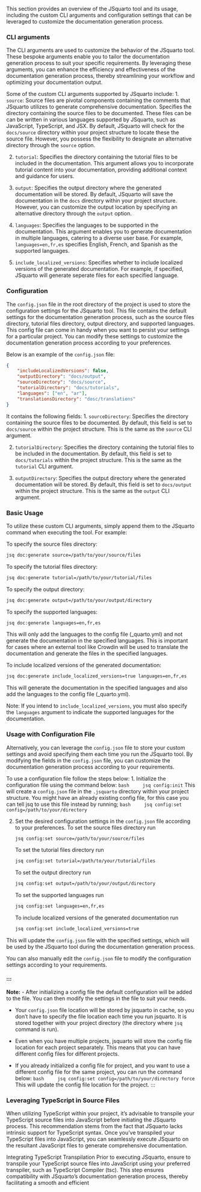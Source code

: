 This section provides an overview of the JSquarto tool and its usage, including the custom CLI arguments and configuration settings that can be leveraged to customize the documentation generation process.

### CLI arguments {#sec-usage}
The CLI arguments are used to customize the behavior of the JSquarto tool. These bespoke arguments enable you to tailor the documentation generation process to suit your specific requirements. By leveraging these arguments, you can enhance the efficiency and effectiveness of the documentation generation process, thereby streamlining your workflow and optimizing your documentation output.

Some of the custom CLI arguments supported by JSquarto include:
1. `source`:  Source files are pivotal components containing the comments that JSquarto utilizes to generate comprehensive documentation. Specifies the directory containing the source files to be documented. These files can be can be written in various languages supported by JSquarto, such as JavaScript, TypeScript, and JSX. By default, JSquarto will check for the `docs/source` directory within your project structure to locate these the source file. However, you possess the flexibility to designate an alternative directory through the `source` option.

2. `tutorial`: Specifies the directory containing the tutorial files to be included in the documentation. This argument allows you to incorporate tutorial content into your documentation, providing additional context and guidance for users. 

3. `output`: Specifies the output directory where the generated documentation will be stored. By default, JSquarto will save the documentation in the `docs` directory within your project structure. However, you can customize the output location by specifying an alternative directory through the `output` option.

4. `languages`: Specifies the languages to be supported in the documentation. This argument enables you to generate documentation in multiple languages, catering to a diverse user base. For example, `languages=en,fr,es` specifies English, French, and Spanish as the supported languages.

5. `include_localized_versions`: Specifies whether to include localized versions of the generated documentation. For example, if specified, JSquarto will generate seperate files for each specified language. 

### Configuration
The `config.json` file in the root directory of the project is used to store the configuration settings for the JSquarto tool. This file contains the default settings for the documentation generation process, such as the source files directory, tutorial files directory, output directory, and supported languages. This config file can come in handy when you want to persist your settings for a particular project. You can modify these settings to customize the documentation generation process according to your preferences. 

Below is an example of the `config.json` file:
```json
{
    "includeLocalizedVersions": false,
    "outputDirectory": "docs/output",
    "sourceDirectory": "docs/source",
    "tutorialDirectory": "docs/tutorials",
    "languages": ["en", "ar"],
    "translationsDirectory": "dosc/translations"
}
```

It contains the following fields:
1. `sourceDirectory`: Specifies the directory containing the source files to be documented. By default, this field is set to `docs/source` within the project structure. This is the same as the `source` CLI argument.

2. `tutorialDirectory`: Specifies the directory containing the tutorial files to be included in the documentation. By default, this field is set to `docs/tutorials` within the project structure. This is the same as the `tutorial` CLI argument.

3. `outputDirectory`: Specifies the output directory where the generated documentation will be stored. By default, this field is set to `docs/output` within the project structure. This is the same as the `output` CLI argument.


### Basic Usage {#sec-basic-usage}
To utilize these custom CLI arguments, simply append them to the JSquarto command when executing the tool. For example:

To specify the source files directory:
```bash
jsq doc:generate source=/path/to/your/source/files 
```

To specify the tutorial files directory:
```bash
jsq doc:generate tutorial=/path/to/your/tutorial/files
```

To specify the output directory:
```bash
jsq doc:generate output=/path/to/your/output/directory
```

To specify the supported languages:
```bash
jsq doc:generate languages=en,fr,es
```
This will only add the languages to the config file (_quarto.yml) and not generate the documentation in the specified languages. This is important for cases where an external tool like Crowdin will be used to translate the documentation and generate the files in the specified languages.

To include localized versions of the generated documentation:
```bash
jsq doc:generate include_localized_versions=true languages=en,fr,es
```
This will generate the documentation in the specified languages and also add the languages to the config file (_quarto.yml).

Note: If you intend to `include_localized_versions`, you must also specify the `languages` argument to indicate the supported languages for the documentation.

### Usage with Configuration File {#sec-config-usage}
Alternatively, you can leverage the `config.json` file to store your custom settings and avoid specifying them each time you run the JSquarto tool. By modifying the fields in the `config.json` file, you can customize the documentation generation process according to your requirements.

To use a configuration file follow the steps below:
1. Initialize the configuration file using the command below:
    ```bash
    jsq config:init  
    ```
    This will create a `config.json` file in the `.jsquarto` directory within your project structure. You might have an already existing config file, for this case you can tell jsq to use this file instead by running;
    ```bash
    jsq config:set config=/path/to/your/directory
    ```

2. Set the desired configuration settings in the `config.json` file according to your preferences.
   To set the source files directory run
   ```bash
   jsq config:set source=/path/to/your/source/files
   ```

   To set the tutorial files directory run
   ```bash
   jsq config:set tutorial=/path/to/your/tutorial/files
   ```

   To set the output directory run
   ```bash
   jsq config:set output=/path/to/your/output/directory
   ```
   To set the supported languages run
   ```bash
   jsq config:set languages=en,fr,es
   ```

   To include localized versions of the generated documentation run
   ```bash
   jsq config:set include_localized_versions=true
   ```

This will update the `config.json` file with the specified settings, which will be used by the JSquarto tool during the documentation generation process.

You can also manually edit the `config.json` file to modify the configuration settings according to your requirements.

#### ::: {.notes}
**Note:**
- After initializing a config file the default configuration will be added to the file. You can then modify the settings in the file to suit your needs.

- Your `config.json` file location will be stored by jsquarto in cache, so you don't have to specify the file location each time you run jsquarto. It is stored together with your project directory (the directory where `jsq` command is run).

- Even when you have multiple projects, jsquarto will store the config file location for each project separately. This means that you can have different config files for different projects.

- If you already initialized a config file for project, and you want to use a different config file for the same project, you can run the command below:
    ```bash
    jsq config:set config=/path/to/your/directory force
    ```
    This will update the config file location for the project.
:::

### Leveraging TypeScript in Source Files
When utilizing TypeScript within your project, it's advisable to transpile your TypeScript source files into JavaScript before initiating the JSquarto process. This recommendation stems from the fact that JSquarto lacks intrinsic support for TypeScript syntax. Once you've transpiled your TypeScript files into JavaScript, you can seamlessly execute JSquarto on the resultant JavaScript files to generate comprehensive documentation.

Integrating TypeScript Transpilation
Prior to executing JSquarto, ensure to transpile your TypeScript source files into JavaScript using your preferred transpiler, such as TypeScript Compiler (tsc). This step ensures compatibility with JSquarto's documentation generation process, thereby facilitating a smooth and efficient 
